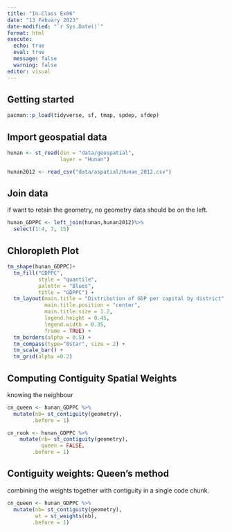 ```yaml
---
title: "In-Class Ex06"
date: "13 Febuary 2023"
date-modified: "`r Sys.Date()`"
format: html
execute: 
  echo: true
  eval: true
  message: false
  warning: false
editor: visual
---
```


## Getting started 

```r
pacman::p_load(tidyverse, sf, tmap, spdep, sfdep)
```

## Import geospatial data 

```r
hunan <- st_read(dsn = "data/geospatial", 
                 layer = "Hunan")
```

```r
hunan2012 <- read_csv("data/aspatial/Hunan_2012.csv")
```

## Join data

if want to retain the geometry, no geometry data should be on the left.

```r
hunan_GDPPC <- left_join(hunan,hunan2012)%>%
  select(1:4, 7, 15)
```

## Chloropleth Plot

```r
tm_shape(hunan_GDPPC)+
  tm_fill("GDPPC", 
          style = "quantile", 
          palette = "Blues",
          title = "GDPPC") +
  tm_layout(main.title = "Distribution of GDP per capital by district",
            main.title.position = "center",
            main.title.size = 1.2,
            legend.height = 0.45, 
            legend.width = 0.35,
            frame = TRUE) +
  tm_borders(alpha = 0.5) +
  tm_compass(type="8star", size = 2) +
  tm_scale_bar() +
  tm_grid(alpha =0.2) 

```

## Computing Contiguity Spatial Weights

knowing the neighbour

```r
cn_queen <- hunan_GDPPC %>%
  mutate(nb= st_contiguity(geometry),
        .before = 1)
```

```r
cn_rook <- hunan_GDPPC %>% 
    mutate(nb= st_contiguity(geometry),
           queen = FALSE,
        .before = 1)
```

## Contiguity weights: Queen's method

combining the weights together with contiguity in a single code chunk.

```r
cn_queen <- hunan_GDPPC %>%
  mutate(nb= st_contiguity(geometry),
         wt = st_weights(nb),
        .before = 1)
```
